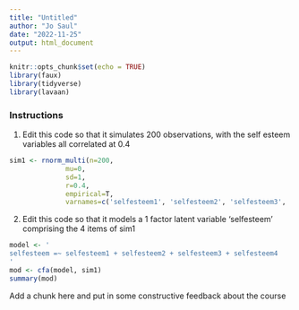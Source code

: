 ```yaml
---
title: "Untitled"
author: "Jo Saul"
date: "2022-11-25"
output: html_document
---
```


```r
knitr::opts_chunk$set(echo = TRUE)
library(faux)
library(tidyverse)
library(lavaan)
```

### Instructions

1. Edit this code so that it simulates 200 observations, with the self esteem variables all correlated at 0.4
```r
sim1 <- rnorm_multi(n=200,
              mu=0,
              sd=1,
              r=0.4,
              empirical=T,
              varnames=c('selfesteem1', 'selfesteem2', 'selfesteem3', 'selfesteem4'))
```

2. Edit this code so that it models a 1 factor latent variable 'selfesteem' comprising the 4 items of sim1
```r
model <- ' 
selfesteem =~ selfesteem1 + selfesteem2 + selfesteem3 + selfesteem4
'
mod <- cfa(model, sim1)
summary(mod)
```


Add a chunk here and put in some constructive feedback about the course